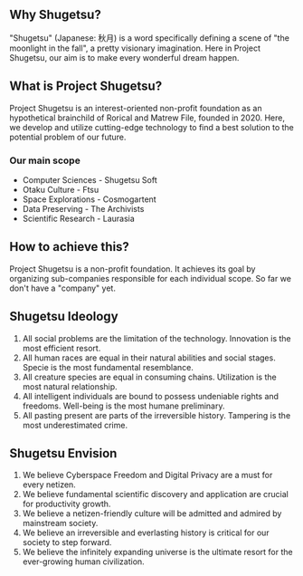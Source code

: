 ## Why Shugetsu?
  "Shugetsu" (Japanese: 秋月) is a word specifically defining a scene of "the moonlight in the fall", a pretty visionary imagination. Here in Project Shugetsu, our aim is to make every wonderful dream happen.

## What is Project Shugetsu?
  Project Shugetsu is an interest-oriented non-profit foundation as an hypothetical brainchild of Rorical and Matrew File, founded in 2020. Here, we develop and utilize cutting-edge technology to find a best solution to the potential problem of our future.

### Our main scope
- Computer Sciences - Shugetsu Soft
- Otaku Culture - Ftsu
- Space Explorations - Cosmogartent
- Data Preserving - The Archivists
- Scientific Research - Laurasia

## How to achieve this?
Project Shugetsu is a non-profit foundation. It achieves its goal by organizing sub-companies responsible for each individual scope. So far we don't have a "company" yet.

## Shugetsu Ideology
1. All social problems are the limitation of the technology.
    Innovation is the most efficient resort.
2. All human races are equal in their natural abilities and social stages.
    Specie is the most fundamental resemblance.
3. All creature species are equal in consuming chains.
    Utilization is the most natural relationship.
4. All intelligent individuals are bound to possess undeniable rights and freedoms.
    Well-being is the most humane preliminary.
5. All pasting present are parts of the irreversible history.
    Tampering is the most underestimated crime.

## Shugetsu Envision
1. We believe Cyberspace Freedom and Digital Privacy are a must for every netizen.
2. We believe fundamental scientific discovery and application are crucial for productivity growth.
3. We believe a netizen-friendly culture will be admitted and admired by mainstream society.
4. We believe an irreversible and everlasting history is critical for our society to step forward.
5. We believe the infinitely expanding universe is the ultimate resort for the ever-growing human civilization.